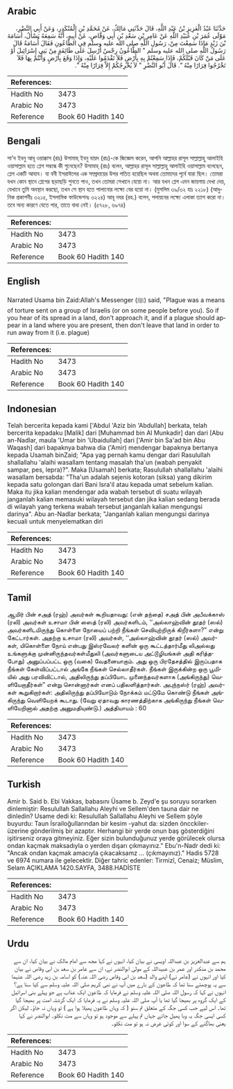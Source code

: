 ## Arabic


<div dir="rtl" lang="ar" style={{fontSize:'larger',backgroundColor:'#f8f9fa',padding:20}}>
حَدَّثَنَا عَبْدُ الْعَزِيزِ بْنُ عَبْدِ اللَّهِ، قَالَ حَدَّثَنِي مَالِكٌ، عَنْ مُحَمَّدِ بْنِ الْمُنْكَدِرِ، وَعَنْ أَبِي النَّضْرِ، مَوْلَى عُمَرَ بْنِ عُبَيْدِ اللَّهِ عَنْ عَامِرِ بْنِ سَعْدِ بْنِ أَبِي وَقَّاصٍ، عَنْ أَبِيهِ، أَنَّهُ سَمِعَهُ يَسْأَلُ، أُسَامَةَ بْنَ زَيْدٍ مَاذَا سَمِعْتَ مِنْ، رَسُولِ اللَّهِ صلى الله عليه وسلم فِي الطَّاعُونِ فَقَالَ أُسَامَةُ قَالَ رَسُولُ اللَّهِ صلى الله عليه وسلم ‏"‏ الطَّاعُونُ رِجْسٌ أُرْسِلَ عَلَى طَائِفَةٍ مِنْ بَنِي إِسْرَائِيلَ أَوْ عَلَى مَنْ كَانَ قَبْلَكُمْ، فَإِذَا سَمِعْتُمْ بِهِ بِأَرْضٍ فَلاَ تَقْدَمُوا عَلَيْهِ، وَإِذَا وَقَعَ بِأَرْضٍ وَأَنْتُمْ بِهَا فَلاَ تَخْرُجُوا فِرَارًا مِنْهُ ‏"‏‏.‏ قَالَ أَبُو النَّضْرِ ‏"‏ لاَ يُخْرِجُكُمْ إِلاَّ فِرَارًا مِنْهُ ‏"‏‏.‏
</div>
<div style={{backgroundColor:'#f8f9fa',padding:20, marginBottom: 10}}><table> <thead> <tr> <th>References:</th> <th></th> </tr> </thead> <tbody><tr><td>Hadith No</td><td>3473</td></tr><tr><td>Arabic No</td><td>3473</td></tr><tr><td>Reference</td><td>Book 60 Hadith 140</td></tr></tbody></table></div>

## Bengali


<div dir="ltr" lang="bn" style={{fontSize:'larger',backgroundColor:'#f8f9fa',padding:20}}>
সা'দ ইবনু আবূ ওয়াক্কাস (রাঃ) উসামাহ্ ইবনু যায়দ (রাঃ)-কে জিজ্ঞেস করেন, আপনি আল্লাহর রাসূল সাল্লাল্লাহু আলাইহি ওয়াসাল্লাম হতে প্লেগ সম্বন্ধে কী শুনেছেন? উসামাহ্ (রাঃ) বলেন, আল্লাহর রাসূল সাল্লাল্লাহু আলাইহি ওয়াসাল্লাম বলেছেন, প্লেগ একটি আযাব। যা বনী ইসরাঈলের এক সম্প্রদায়ের উপর পতিত হয়েছিল অথবা তোমাদের পূর্বে যারা ছিল। তোমরা যখন কোন স্থানে প্লেগের ছড়াছড়ি শুনতে পাও, তখন তোমরা সেখানে যেয়ো না। আর যখন প্লেগ এমন জায়গায় দেখা দেয়, যেখানে তুমি অবস্থান করছো, তখন সে স্থান হতে পালানোর লক্ষ্যে বের হয়ো না। (মুসলিম ৩৯/৩২ হাঃ ২২১৮) (আধুনিক প্রকাশনীঃ ৩২১৫, ইসলামিক ফাউন্ডেশনঃ ৩২২৪) আবূ নযর (রহ.) বলেন, পলায়নের লক্ষ্যে এলাকা ত্যাগ করো না। তবে অন্য কারণে যেতে পার, তাতে বাধা নেই। (৫৭২৮, ৬৯৭৪)
</div>
<div style={{backgroundColor:'#f8f9fa',padding:20, marginBottom: 10}}><table> <thead> <tr> <th>References:</th> <th></th> </tr> </thead> <tbody><tr><td>Hadith No</td><td>3473</td></tr><tr><td>Arabic No</td><td>3473</td></tr><tr><td>Reference</td><td>Book 60 Hadith 140</td></tr></tbody></table></div>

## English


<div dir="ltr" lang="en" style={{fontSize:'larger',backgroundColor:'#f8f9fa',padding:20}}>
Narrated Usama bin Zaid:Allah's Messenger (ﷺ) said, "Plague was a means of torture sent on a group of Israelis (or on some people before you). So if you hear of its spread in a land, don't approach it, and if a plague should appear in a land where you are present, then don't leave that land in order to run away from it (i.e. plague)
</div>
<div style={{backgroundColor:'#f8f9fa',padding:20, marginBottom: 10}}><table> <thead> <tr> <th>References:</th> <th></th> </tr> </thead> <tbody><tr><td>Hadith No</td><td>3473</td></tr><tr><td>Arabic No</td><td>3473</td></tr><tr><td>Reference</td><td>Book 60 Hadith 140</td></tr></tbody></table></div>

## Indonesian


<div dir="ltr" lang="id" style={{fontSize:'larger',backgroundColor:'#f8f9fa',padding:20}}>
Telah bercerita kepada kami ['Abdul 'Aziz bin 'Abdullah] berkata, telah bercerita kepadaku [Malik] dari [Muhammad bin Al Munkadir] dan dari [Abu an-Nadlar, maula 'Umar bin 'Ubaidullah] dari ['Amir bin Sa'ad bin Abu Waqash] dari bapaknya bahwa dia ('Amir) mendengar bapaknya bertanya kepada Usamah binZaid; "Apa yag pernah kamu dengar dari Rasulullah shallallahu 'alaihi wasallam tentang masalah tha'un (wabah penyakit sampar, pes, lepra)?". Maka [Usamah] berkata; Rasulullah shallallahu 'alaihi wasallam bersabda: "Tha'un adalah sejenis kotoran (siksa) yang dikirim kepada satu golongan dari Bani Isra'il atau kepada umat sebelum kalian. Maka itu jika kalian mendengar ada wabah tersebut di suatu wilayah janganlah kalian memasuki wilayah tersebut dan jika kalian sedang berada di wilayah yang terkena wabah tersebut janganlah kalian mengungsi darinya". Abu an-Nadlar berkata; "Janganlah kalian mengungsi darinya kecuali untuk menyelematkan diri
</div>
<div style={{backgroundColor:'#f8f9fa',padding:20, marginBottom: 10}}><table> <thead> <tr> <th>References:</th> <th></th> </tr> </thead> <tbody><tr><td>Hadith No</td><td>3473</td></tr><tr><td>Arabic No</td><td>3473</td></tr><tr><td>Reference</td><td>Book 60 Hadith 140</td></tr></tbody></table></div>

## Tamil


<div dir="ltr" lang="ta" style={{fontSize:'larger',backgroundColor:'#f8f9fa',padding:20}}>
ஆமிர் பின் சஅத் (ரஹ்) அவர்கள் கூறியதாவது: (என் தந்தை) சஅத் பின் அபீவக்காஸ் (ரலி) அவர்கள் உசாமா பின் ஸைத் (ரலி) அவர்களிடம், ‘‘அல்லாஹ்வின் தூதர் (ஸல்) அவர்களிடமிருந்து கொள்ளை நோயைப் பற்றி நீங்கள் செவியுற்றிருக் கிறீர்களா?” என்று கேட்டார்கள். அதற்கு உசாமா (ரலி) அவர்கள், ‘‘அல்லாஹ்வின் தூதர் (ஸல்) அவர்கள், யிகொள்ளை நோய் என்பது இஸ்ரவேலர் களின் ஒரு கூட்டத்தார்மீது லிஅல்லது உங்களுக்கு முன்னிருந்தவர்கள்மீதுலி (அவர்களுடைய அட்டூழியங்கள் அதி கரித்தபோது) அனுப்பப்பட்ட ஒரு (வகை) வேதனையாகும். அது ஒரு பிரதேசத்தில் இருப்பதாக நீங்கள் கேள்விப்பட்டால் அங்கே நீங்கள் செல்லாதீர்கள். நீங்கள் இருக்கின்ற ஒரு பூமியில் அது பரவிவிட்டால், அதிலிருந்து தப்பியோட முனைந்தவர்களாக (அங்கிருந்து) வெளியேறாதீர்கள்” என்று சொன்னார்கள் எனப் பதிலளித்தார்கள். அபுந்நஸ்ர் (ரஹ்) அவர்கள் கூறுகிறார்கள்: அதிலிருந்து தப்பியோடும் நோக்கம் மட்டுமே கொண்டு நீங்கள் அங்கிருந்து வெளியேறக் கூடாது. (வேறு ஏதாவது காரணத்திற்காக அங்கிருந்து நீங்கள் வெளியேறினால் அதற்கு அனுமதியுண்டு.) அத்தியாயம் : 60
</div>
<div style={{backgroundColor:'#f8f9fa',padding:20, marginBottom: 10}}><table> <thead> <tr> <th>References:</th> <th></th> </tr> </thead> <tbody><tr><td>Hadith No</td><td>3473</td></tr><tr><td>Arabic No</td><td>3473</td></tr><tr><td>Reference</td><td>Book 60 Hadith 140</td></tr></tbody></table></div>

## Turkish


<div dir="ltr" lang="tr" style={{fontSize:'larger',backgroundColor:'#f8f9fa',padding:20}}>
Amir b. Said b. Ebi Vakkas, babasını Üsame b. Zeyd'e şu soruyu sorarken dinlemiştir: Resulullah Sallallahu Aleyhi ve Sellem'den tauna dair ne dinledin? Usame dedi ki: Resulullah Sallallahu Aleyhi ve Sellem şöyle buyurdu: Taun İsrailoğullarından bir kesim -yahut da: sizden öncckiler- üzerine gönderilmiş bir azaptır. Herhangi bir yerde onun baş gösterdiğini işitirseniz oraya gitmeyiniz. Eğer sizin bulunduğunuz yerde görülecek olursa ondan kaçmak maksadıyla o yerden dışarı çıkmayınız." Ebu'n-Nadr dedi ki: "Ancak ondan kaçmak amacıyla çıkacaksamz ... (çıkmayınız)." Hadis 5728 ve 6974 numara ile gelecektir. Diğer tahric edenler: Tirmizî, Cenaiz; Müslim, Selam AÇIKLAMA 1420.SAYFA, 3488.HADİSTE
</div>
<div style={{backgroundColor:'#f8f9fa',padding:20, marginBottom: 10}}><table> <thead> <tr> <th>References:</th> <th></th> </tr> </thead> <tbody><tr><td>Hadith No</td><td>3473</td></tr><tr><td>Arabic No</td><td>3473</td></tr><tr><td>Reference</td><td>Book 60 Hadith 140</td></tr></tbody></table></div>

## Urdu


<div dir="rtl" lang="ur" style={{fontSize:'larger',backgroundColor:'#f8f9fa',padding:20}}>
ہم سے عبدالعزیز بن عبداللہ اویسی نے بیان کیا، انہوں نے کہا مجھ سے امام مالک نے بیان کیا، ان سے محمد بن منکدر اور عمر بن عبیداللہ کے مولیٰ ابوالنضر نے، ان سے عامر بن سعد بن ابی وقاص نے بیان کیا اور انہوں نے (عامر نے) اپنے والد (سعد بن ابی وقاص رضی اللہ عنہ) کو اسامہ بن زید رضی اللہ عنہما سے یہ پوچھتے سنا تھا کہ طاعون کے بارے میں آپ نے نبی کریم صلی اللہ علیہ وسلم سے کیا سنا ہے؟ انہوں نے کہا کہ رسول اللہ صلی اللہ علیہ وسلم نے فرمایا کہ طاعون ایک عذاب ہے جو پہلے بنی اسرائیل کے ایک گروہ پر بھیجا گیا تھا یا آپ صلی اللہ علیہ وسلم نے یہ فرمایا کہ ایک گزشتہ امت پر بھیجا گیا تھا۔ اس لیے جب کسی جگہ کے متعلق تم سنو ( کہ وہاں طاعون پھیلا ہوا ہے ) تو وہاں نہ جاؤ۔ لیکن اگر کسی ایسی جگہ یہ وبا پھیل جائے جہاں تم پہلے سے موجود ہو تو وہاں سے مت نکلو۔ ابوالنضر نے کہا یعنی بھاگنے کے سوا اور کوئی غرض نہ ہو تو مت نکلو۔
</div>
<div style={{backgroundColor:'#f8f9fa',padding:20, marginBottom: 10}}><table> <thead> <tr> <th>References:</th> <th></th> </tr> </thead> <tbody><tr><td>Hadith No</td><td>3473</td></tr><tr><td>Arabic No</td><td>3473</td></tr><tr><td>Reference</td><td>Book 60 Hadith 140</td></tr></tbody></table></div>
